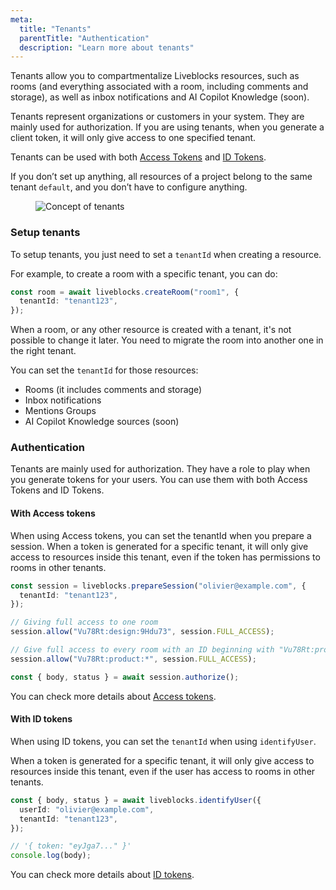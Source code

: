 ```yaml
---
meta:
  title: "Tenants"
  parentTitle: "Authentication"
  description: "Learn more about tenants"
---
```


Tenants allow you to compartmentalize Liveblocks resources, such as rooms (and
everything associated with a room, including comments and storage), as well as
inbox notifications and AI Copilot Knowledge (soon).

Tenants represent organizations or customers in your system. They are mainly
used for authorization. If you are using tenants, when you generate a client
token, it will only give access to one specified tenant.

Tenants can be used with both [Access Tokens](/docs/authentication/access-token)
and [ID Tokens](/docs/authentication/id-token).

<Banner title="The use of tenants is optional">

If you don’t set up anything, all resources of a project belong to the same
tenant `default`, and you don’t have to configure anything.

</Banner>

<Figure>
  <Image
    src="/assets/tenants/concept-tenants.png"
    alt="Concept of tenants"
    width={1494}
    height={840}
    quality={100}
  />
</Figure>

### Setup tenants

To setup tenants, you just need to set a `tenantId` when creating a resource.

For example, to create a room with a specific tenant, you can do:

```ts highlight="2"
const room = await liveblocks.createRoom("room1", {
  tenantId: "tenant123",
});
```

When a room, or any other resource is created with a tenant, it's not possible
to change it later. You need to migrate the room into another one in the right
tenant.

You can set the `tenantId` for those resources:

- Rooms (it includes comments and storage)
- Inbox notifications
- Mentions Groups
- AI Copilot Knowledge sources (soon)

### Authentication

Tenants are mainly used for authorization. They have a role to play when you
generate tokens for your users. You can use them with both Access Tokens and ID
Tokens.

#### With Access tokens

When using Access tokens, you can set the tenantId when you prepare a session.
When a token is generated for a specific tenant, it will only give access to
resources inside this tenant, even if the token has permissions to rooms in
other tenants.

```ts highlight="2"
const session = liveblocks.prepareSession("olivier@example.com", {
  tenantId: "tenant123",
});

// Giving full access to one room
session.allow("Vu78Rt:design:9Hdu73", session.FULL_ACCESS);

// Give full access to every room with an ID beginning with "Vu78Rt:product:"
session.allow("Vu78Rt:product:*", session.FULL_ACCESS);

const { body, status } = await session.authorize();
```

You can check more details about
[Access tokens](/docs/authentication/access-token).

#### With ID tokens

When using ID tokens, you can set the `tenantId` when using `identifyUser`.

When a token is generated for a specific tenant, it will only give access to
resources inside this tenant, even if the user has access to rooms in other
tenants.

```ts highlight="3"
const { body, status } = await liveblocks.identifyUser({
  userId: "olivier@example.com",
  tenantId: "tenant123",
});

// '{ token: "eyJga7..." }'
console.log(body);
```

You can check more details about [ID tokens](/docs/authentication/id-token).
